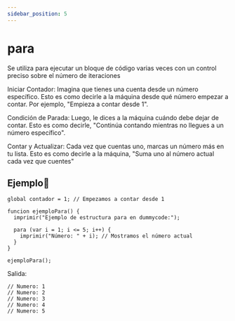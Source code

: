 ```yaml
---
sidebar_position: 5
---
```



# para
Se utiliza para ejecutar un bloque de código varias veces con un control preciso sobre el número de iteraciones

Iniciar Contador: Imagina que tienes una cuenta desde un número específico. Esto es como decirle a la máquina desde qué número empezar a contar. Por ejemplo, "Empieza a contar desde 1".

Condición de Parada: Luego, le dices a la máquina cuándo debe dejar de contar. Esto es como decirle, "Continúa contando mientras no llegues a un número específico".

Contar y Actualizar: Cada vez que cuentas uno, marcas un número más en tu lista. Esto es como decirle a la máquina, "Suma uno al número actual cada vez que cuentes"

## Ejemplo📝

```dummy
global contador = 1; // Empezamos a contar desde 1

funcion ejemploPara() {
  imprimir("Ejemplo de estructura para en dummycode:");

  para (var i = 1; i <= 5; i++) {
    imprimir("Número: " + i); // Mostramos el número actual
  }
}

ejemploPara();
```
Salida:

```dummy
// Numero: 1
// Numero: 2
// Numero: 3
// Numero: 4
// Numero: 5
```

